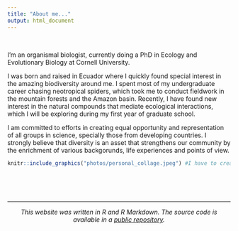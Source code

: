 ```yaml
---
title: "About me..."
output: html_document
---
```


<br>

I'm an organismal biologist, currently doing a PhD in Ecology and Evolutionary Biology at Cornell University.  

I was born and raised in Ecuador where I quickly found special interest in the amazing biodiversity around me. I spent most of my undergraduate career chasing neotropical spiders, which took me to conduct fieldwork in the mountain forests and the Amazon basin. Recently, I have found new interest in the natural compounds that mediate ecological interactions, which I will be exploring during my first year of graduate school.  

I am committed to efforts in creating equal opportunity and representation of all groups in science, specially those from developing countries. I strongly believe that diversity is an asset that strengthens our community by the enrichment of various backgorunds, life experiences and points of view. 


```r

knitr::include_graphics("photos/personal_collage.jpeg") #I have to create a image and create a folder named "photos" to validate the path. 
```

<br>
<br>
<br>

***
<center> _This website was written in R and R Markdown. The source code is available in a [public repository](https://github.com/jpj73/jpj73.github.io)._ </center>

